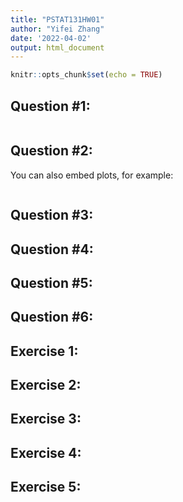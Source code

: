```yaml
---
title: "PSTAT131HW01"
author: "Yifei Zhang"
date: '2022-04-02'
output: html_document
---
```


```r
knitr::opts_chunk$set(echo = TRUE)
```

## Question #1:



```r

```

## Question #2:

You can also embed plots, for example:

```r

```



## Question #3:

## Question #4:

## Question #5:

## Question #6:

## Exercise 1:

## Exercise 2:

## Exercise 3:

## Exercise 4:

## Exercise 5:

